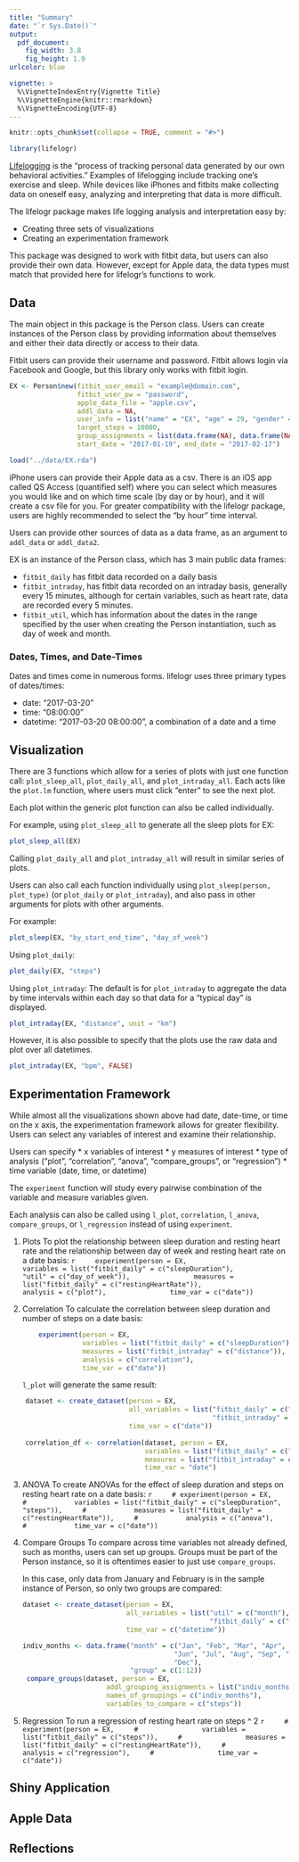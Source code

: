 ```yaml
---
title: "Summary"
date: "`r Sys.Date()`"
output: 
  pdf_document:
    fig_width: 3.8
    fig_height: 1.9
urlcolor: blue

vignette: >
  %\VignetteIndexEntry{Vignette Title}
  %\VignetteEngine{knitr::rmarkdown}
  %\VignetteEncoding{UTF-8}
---
```


```r
knitr::opts_chunk$set(collapse = TRUE, comment = "#>")
```

```r
library(lifelogr)
```

[Lifelogging](http://lifestreamblog.com/lifelogging/) is the "process of 
tracking personal data generated by our own behavioral activities."  Examples of
lifelogging include tracking one's exercise and sleep.  While devices like 
iPhones and fitbits make collecting data on oneself easy, analyzing and 
interpreting that data is more difficult.

The lifelogr package makes life logging analysis and interpretation easy by:

- Creating three sets of visualizations
- Creating an experimentation framework

This package was designed to work with fitbit data, but users can also
provide their own data.  However, except for Apple data, the data types must
match that provided here for lifelogr's functions to work.

## Data

The main object in this package is the Person class.  Users can create instances
of the Person class by providing information about themselves and either their
data directly or access to their data.

Fitbit users can provide their username and password.  Fitbit allows login via
Facebook and Google, but this library only works with fitbit login.
```r
EX <- Person$new(fitbit_user_email = "example@domain.com", 
                 fitbit_user_pw = "password",
                 apple_data_file = "apple.csv",
                 addl_data = NA,
                 user_info = list("name" = "EX", "age" = 29, "gender" = "male"),
                 target_steps = 10000,
                 group_assignments = list(data.frame(NA), data.frame(NA)),
                 start_date = "2017-01-19", end_date = "2017-02-17")
```

```r
load("../data/EX.rda")
```

iPhone users can provide their Apple data as a csv.  There is an iOS app called 
QS Access (quantified self) where you can select which measures you would like
and on which time scale (by day or by hour), and it will create a csv file for
you.  For greater compatibility with the lifelogr package, users are highly 
recommended to select the "by hour" time interval.

Users can provide other sources of data as a data frame, as an argument to 
`addl_data` or `addl_data2`.

EX is an instance of the Person class, which has 3 main public data frames:

* `fitbit_daily` has fitbit data recorded on a daily basis
* `fitbit_intraday`, has fitbit data recorded on an intraday basis, generally 
  every 15 minutes, although for certain variables, such as heart rate, data are 
  recorded every 5 minutes.
*  `fitbit_util`, which has information about the dates in the range specified 
  by the user when creating the Person instantiation, such as day of week and 
  month.

### Dates, Times, and Date-Times

Dates and times come in numerous forms.  lifelogr uses three primary types of
dates/times:

* date: "2017-03-20"
* time: "08:00:00"
* datetime: "2017-03-20 08:00:00", a combination of a date and a time

## Visualization

There are 3 functions which allow for a series of plots with just one function
call: `plot_sleep_all`, `plot_daily_all`, and `plot_intraday_all`.  Each acts 
like the `plot.lm` function, where users must click "enter" to see the next plot.

Each plot within the generic plot function can also be called individually.

For example, using `plot_sleep_all` to generate all the sleep plots for EX:
```r
plot_sleep_all(EX)
```

Calling `plot_daily_all` and `plot_intraday_all` will result in similar series
of plots.

Users can also call each function individually using 
`plot_sleep(person, plot_type)` (or `plot_daily` or `plot_intraday`), and also 
pass in other arguments for plots with other arguments.

For example:
```r
plot_sleep(EX, "by_start_end_time", "day_of_week")
```

Using `plot_daily`:
```r
plot_daily(EX, "steps")
```

Using `plot_intraday`:
The default is for `plot_intraday` to aggregate the data by time intervals 
within each day so that data for a "typical day" is displayed.
```r
plot_intraday(EX, "distance", unit = "km")
```

However, it is also possible to specify that the plots use the raw data and plot
over all datetimes.

```r
plot_intraday(EX, "bpm", FALSE)
```

## Experimentation Framework

While almost all the visualizations shown above had date, date-time, or time on 
the x axis, the experimentation framework allows for greater flexibility.  Users
can select any variables of interest and examine their relationship.

Users can specify
* x variables of interest
* y measures of interest
* type of analysis ("plot", "correlation", "anova", "compare_groups", or 
"regression")
* time variable (date, time, or datetime)

The `experiment` function will study every pairwise combination of the variable
and measure variables given.

Each analysis can also be called using `l_plot`, `correlation`, `l_anova`, 
`compare_groups`, or `l_regression` instead of using `experiment`.

1.  Plots
    To plot the relationship between sleep duration and resting heart 
    rate and the relationship between day of week and resting heart rate on a 
    date basis:
    ```r
    experiment(person = EX, 
               variables = list("fitbit_daily" = c("sleepDuration"),
                                "util" = c("day_of_week")),
               measures = list("fitbit_daily" = c("restingHeartRate")), 
               analysis = c("plot"),
               time_var = c("date"))
    ```

2.  Correlation
    To calculate the correlation between sleep duration and number of steps on
    a date basis:
    ```r
    experiment(person = EX,
               variables = list("fitbit_daily" = c("sleepDuration")),
               measures = list("fitbit_intraday" = c("distance")),
               analysis = c("correlation"),
               time_var = c("date"))
```
  `l_plot` will generate the same result:
```r
    dataset <- create_dataset(person = EX,
                              all_variables = list("fitbit_daily" = c("sleepDuration"),
                                                   "fitbit_intraday" = c("distance")), 
                              time_var = c("date"))
    
    correlation_df <- correlation(dataset, person = EX, 
                                  variables = list("fitbit_daily" = c("sleepDuration")),
                                  measures = list("fitbit_intraday" = c("distance")),
                                  time_var = "date")
```


3.  ANOVA
    To create ANOVAs for the effect of sleep duration and steps on resting
    heart rate on a date basis:
    ```r
    # experiment(person = EX,
    #            variables = list("fitbit_daily" = c("sleepDuration", "steps")),
    #            measures = list("fitbit_daily" = c("restingHeartRate")),
    #            analysis = c("anova"),
    #            time_var = c("date"))
    ```

4.  Compare Groups
    To compare across time variables not already defined, such as months, users
    can set up groups.  Groups must be part of the Person instance, so it is 
    oftentimes easier to just use `compare_groups`.
    
    In this case, only data from January and February is
    in the sample instance of Person, so only two groups are compared:
    ```r
    dataset <- create_dataset(person = EX,
                              all_variables = list("util" = c("month"), 
                                                   "fitbit_daily" = c("steps")), 
                              time_var = c("datetime"))
    
    indiv_months <- data.frame("month" = c("Jan", "Feb", "Mar", "Apr", "May",
                                          "Jun", "Jul", "Aug", "Sep", "Oct", "Nov",
                                          "Dec"),
                               "group" = c(1:12))
     compare_groups(dataset, person = EX, 
                         addl_grouping_assignments = list("indiv_months" = indiv_months), 
                         names_of_groupings = c("indiv_months"),
                         variables_to_compare = c("steps"))  
    ```

5.  Regression
    To run a regression of resting heart rate on steps ^ 2
    ```r
    # experiment(person = EX,
    #                variables = list("fitbit_daily" = c("steps")),
    #                measures = list("fitbit_daily" = c("restingHeartRate")),
    #                analysis = c("regression"),
    #                time_var = c("date"))
    ```


## Shiny Application

## Apple Data

## Reflections
